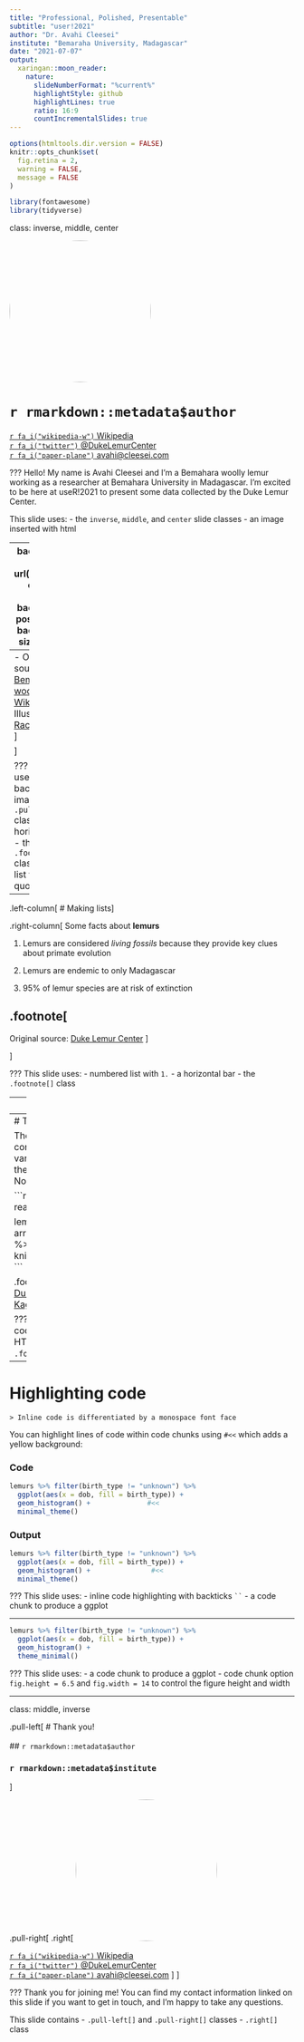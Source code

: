 ```yaml
---
title: "Professional, Polished, Presentable"
subtitle: "user!2021"
author: "Dr. Avahi Cleesei"
institute: "Bemaraha University, Madagascar"
date: "2021-07-07"
output:
  xaringan::moon_reader:
    nature:
      slideNumberFormat: "%current%"
      highlightStyle: github
      highlightLines: true
      ratio: 16:9
      countIncrementalSlides: true
---
```


```r
options(htmltools.dir.version = FALSE)
knitr::opts_chunk$set(
  fig.retina = 2,
  warning = FALSE,
  message = FALSE
)

library(fontawesome)
library(tidyverse)
```

class: inverse, middle, center

<img style="border-radius: 50%;" 
src="img/avahi-cleesei-01.jpg"
alt=""
width="250px"
/>

# `r rmarkdown::metadata$author` 

[`r fa_i("wikipedia-w")` Wikipedia](https://en.wikipedia.org/wiki/Bemaraha_woolly_lemur)<br/>
[`r fa_i("twitter")` @DukeLemurCenter](https://twitter.com/DukeLemurCenter)<br/>
[`r fa_i("paper-plane")` avahi@cleesei.com](mailto:avahi@cleesei.com)<br>

???
Hello! My name is Avahi Cleesei and I'm a Bemahara woolly lemur working as a researcher at Bemahara University in Madagascar. I'm excited to be here at useR!2021 to present some data collected by the Duke Lemur Center.

This slide uses:
- the `inverse`, `middle`, and `center` slide classes
- an image inserted with html

---
background-image: url(img/avahi-cleesei-02.jpg)
background-position: right
background-size: contain

.pull-left[
# The Avahi cleesei lemur

> A species of woolly lemur native to western Madagascar, named after [actor-comedian] John Cleese...mainly because of Cleese's fondness for lemurs...and his efforts at protecting and preserving them.

> This diurnal animal...has brown skin with white regions on the rear and inside of the thighs and has a short damp nose, large plate eyes, and ears which hardly stand out from the skin.


.footnote[
----
- Original source: [Bemahara woolly lemur | Wikipedia](https://en.wikipedia.org/wiki/Bemaraha_woolly_lemur)
- Illustration by [Rachel Hudson](https://lemur.duke.edu/100-lemurs/)
] <!--end of footnote-->

] <!--end of pull left -->

???
This slide uses:
- a background image
- the `.pull-left[]` class
- a horizontal bar
- the `.footnote[]` class
- bullet list with `*`
- quotes with `>`
---

.left-column[
# Making lists
] <!--end of left column -->

.right-column[
Some facts about **lemurs**

1. Lemurs are considered _living fossils_ because they provide key clues about primate evolution

1. Lemurs are endemic to only Madagascar

1. 95% of lemur species are at risk of extinction


.footnote[
----
Original source: [Duke Lemur Center](https://lemur.duke.edu/protect/overview-madagascar-conservation-programs/)
] <!--end of footnote-->

] <!--end of right column -->

???
This slide uses:
- numbered list with `1.`
- a horizontal bar
- the `.footnote[]` class

---
# Inserting images

.pull-left[

## Lemurs are endemic to only Madagascar

.footnote[Image from [Odyssey Travels](https://www.odyssey-travels.com/site/assets/maps/positive/madagascar.png)] <!--end of footnote -->

] <!--end of pull left-->

.pull-right[

![Illustrated map of Madagascar with the Bemahara National Park highlighted on the Western-Central region of the island](img/madagascar.png)

] <!--end of pull right -->

???
This slide uses:
- two different heading sizes: `#` and `##`
- an image and accompanying alternative text inserted with `![]()`
- `.pull-left[]` and `.pull-right[]` classes
- the `.footnote[]` class

---
# Tables

The `lemur_data` dataset contains life histories for a variety of lemurs housed at the [Duke Lemur Center](https://lemur.duke.edu/about/history-mission/) in North Carolina, USA.

```r
lemurs <- readRDS("data/lemurs.rds")

lemurs %>%
  arrange(desc(age_at_wt_y)) %>%
  head() %>%
  knitr::kable(format = 'html')
```

.footnote[
Data source: [Duke Lemur Center Data | Kaggle](https://www.kaggle.com/jessemostipak/duke-lemur-center-data)
] <!--end of footnote-->

???
This slide uses:
- an R code chunk to produce the HTML table
- the `.footnote[]` class

---
# Highlighting code

`> Inline code is differentiated by a monospace font face`

You can highlight lines of code within code chunks using `#<<` which adds a yellow background:

### Code

```r
lemurs %>% filter(birth_type != "unknown") %>%
  ggplot(aes(x = dob, fill = birth_type)) +
  geom_histogram() +              #<<
  minimal_theme()
```

### Output

```r
lemurs %>% filter(birth_type != "unknown") %>%
  ggplot(aes(x = dob, fill = birth_type)) +
  geom_histogram() +               #<<
  minimal_theme()
```

???
This slide uses:
- inline code highlighting with backticks ` `` `
- a code chunk to produce a ggplot

---

```r
lemurs %>% filter(birth_type != "unknown") %>%
  ggplot(aes(x = dob, fill = birth_type)) +
  geom_histogram() +
  theme_minimal()
```

???
This slide uses:
- a code chunk to produce a ggplot
- code chunk option `fig.height = 6.5` and `fig.width = 14` to control the figure height and width

---
class: middle, inverse

.pull-left[
# Thank you!
<br><br>
## `r rmarkdown::metadata$author`  

### `r rmarkdown::metadata$institute`
] <!--end of pull left -->

.pull-right[
.right[
<img style="border-radius: 50%;"
src="img/avahi-cleesei-01.jpg"
alt=""
width="250px" />

[`r fa_i("wikipedia-w")` Wikipedia](https://en.wikipedia.org/wiki/Bemaraha_woolly_lemur)<br/>
[`r fa_i("twitter")` @DukeLemurCenter](https://twitter.com/DukeLemurCenter)<br/>
[`r fa_i("paper-plane")` avahi@cleesei.com](mailto:avahi@cleesei.com)
] <!--end of right -->
] <!--end of pull right -->

???
Thank you for joining me!
You can find my contact information linked on this slide if you want to get in touch, and I'm happy to take any questions.

This slide contains
- `.pull-left[]` and `.pull-right[]` classes
- `.right[]` class
